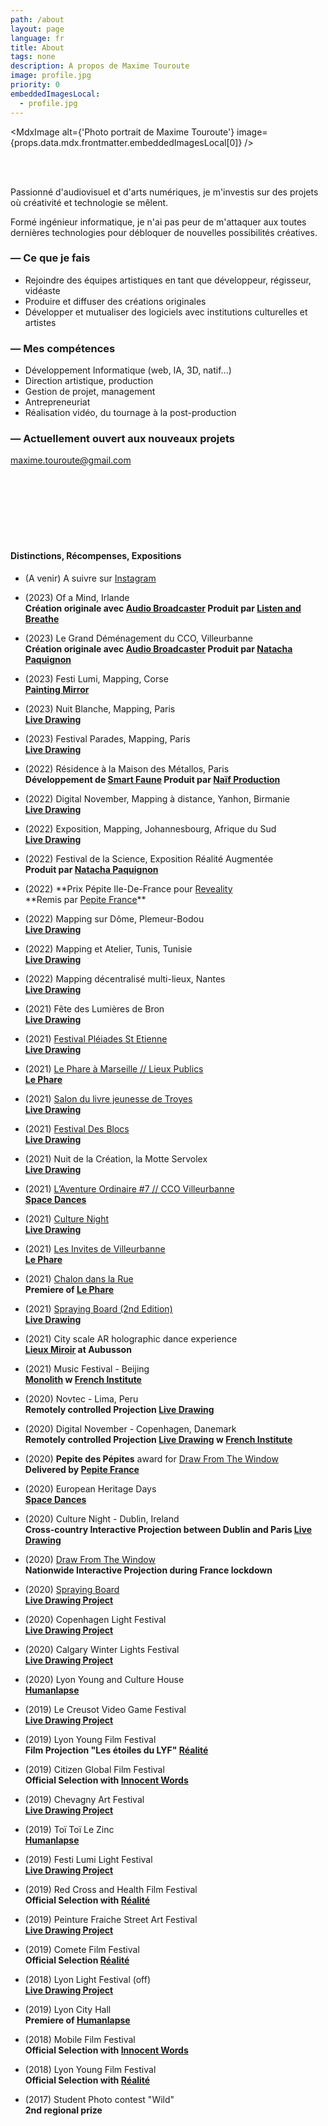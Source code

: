 ```yaml
---
path: /about
layout: page
language: fr
title: About
tags: none
description: A propos de Maxime Touroute
image: profile.jpg
priority: 0
embeddedImagesLocal:
  - profile.jpg
---
```


<MdxImage
  alt={'Photo portrait de Maxime Touroute'}
  image={props.data.mdx.frontmatter.embeddedImagesLocal[0]}
/>

<br />
<br />

Passionné d'audiovisuel et d'arts numériques, je m'investis sur des projets où créativité et technologie se mêlent.

Formé ingénieur informatique, je n'ai pas peur de m'attaquer aux toutes dernières technologies pour débloquer de nouvelles possibilités créatives.

### — Ce que je fais

- Rejoindre des équipes artistiques en tant que développeur, régisseur, vidéaste
- Produire et diffuser des créations originales
- Développer et mutualiser des logiciels avec institutions culturelles et artistes

### — Mes compétences

- Développement Informatique (web, IA, 3D, natif...)
- Direction artistique, production
- Gestion de projet, management
- Antrepreneuriat
- Réalisation vidéo, du tournage à la post-production

### — Actuellement ouvert aux nouveaux projets

[maxime.touroute@gmail.com](mailto:maxime.touroute@gmail.com)

<br />
<br />
<br />

<br />
<br />
<br />

#### Distinctions, Récompenses, Expositions

- (A venir) A suivre sur [Instagram](http://instagram.com/maximetouroute)

- (2023) Of a Mind, Irlande  
  **Création originale avec [Audio Broadcaster](/audio-broadcaster#content) Produit par [Listen and Breathe](//www.listenandbreathe.live)**

- (2023) Le Grand Déménagement du CCO, Villeurbanne  
  **Création originale avec [Audio Broadcaster](/audio-broadcaster#content) Produit par [Natacha Paquignon](//natachapaquignon.com)**

- (2023) Festi Lumi, Mapping, Corse  
  **[Painting Mirror](/painting-mirror#content)**

- (2023) Nuit Blanche, Mapping, Paris  
  **[Live Drawing](/livedrawing#content)**

- (2023) Festival Parades, Mapping, Paris  
  **[Live Drawing](/livedrawing#content)**

- (2022) Résidence à la Maison des Métallos, Paris  
  **Développement de [Smart Faune](/smart-faune#content) Produit par [Naïf Production](//naif-production.fr)**

- (2022) Digital November, Mapping à distance, Yanhon, Birmanie  
  **[Live Drawing](/livedrawing#content)**

- (2022) Exposition, Mapping, Johannesbourg, Afrique du Sud  
  **[Live Drawing](/livedrawing#content)**

- (2022) Festival de la Science, Exposition Réalité Augmentée  
  **Produit par [Natacha Paquignon](https://www.natachapaquignon.com/)**

- (2022) **Prix Pépite Ile-De-France pour [Reveality](https://www.reveality.io/)  
  **Remis par [Pepite France](https://www.pepite-france.fr/)\*\*

- (2022) Mapping sur Dôme, Plemeur-Bodou  
  **[Live Drawing](/livedrawing#content)**

- (2022) Mapping et Atelier, Tunis, Tunisie  
  **[Live Drawing](/livedrawing#content)**

- (2022) Mapping décentralisé multi-lieux, Nantes  
  **[Live Drawing](/livedrawing#content)**

- (2021) Fête des Lumières de Bron  
  **[Live Drawing](/livedrawing#content)**

- (2021) [Festival Pléiades St Etienne](https://www.saint-etienne.fr/pl%C3%A9iades-festival-des-arts-num%C3%A9riques)  
  **[Live Drawing](/livedrawing#content)**

- (2021) [Le Phare à Marseille // Lieux Publics](https://www.lieuxpublics.com/fr/agenda/residence-le-phare)  
  **[Le Phare](/le-phare#content)**

- (2021) [Salon du livre jeunesse de Troyes](https://lecture-loisirs.com/salon/)  
  **[Live Drawing](/livedrawing#content)**

- (2021) [Festival Des Blocs](https://desblocs.be/)  
  **[Live Drawing](/livedrawing#content)**

- (2021) Nuit de la Création, la Motte Servolex  
  **[Live Drawing](/livedrawing#content)**

- (2021) [L’Aventure Ordinaire #7 // CCO Villeurbanne](https://www.cco-villeurbanne.org/laventure-ordinaire-7/)  
  **[Space Dances](/spacedances#content)**

- (2021) [Culture Night](https://culturenight.ie/)  
  **[Live Drawing](/livedrawing#content)**

- (2021) [Les Invites de Villeurbanne](https://invites.villeurbanne.fr/)  
  **[Le Phare](/le-phare#content)**

- (2021) [Chalon dans la Rue](https://www.chalondanslarue.com/)  
  **Premiere of [Le Phare](/le-phare#content)**

- (2021) [Spraying Board (2nd Edition)](https://sprayingboard.thedailyboard.co/)  
  **[Live Drawing](/livedrawing#content)**

- (2021) City scale AR holographic dance experience  
  **[Lieux Miroir](/spacedances#content) at Aubusson**

- (2021) Music Festival - Beijing  
  **[Monolith](/monolith#content) w [French Institute](https://www.institutfrancais.com)**

- (2020) Novtec - Lima, Peru  
  **Remotely controlled Projection [Live Drawing](/livedrawing#content)**

- (2020) Digital November - Copenhagen, Danemark  
  **Remotely controlled Projection [Live Drawing](/livedrawing#content) w [French Institute](https://www.institutfrancais.com)**

- (2020) **Pepite des Pépites** award for [Draw From The Window](/drawfromthewindow#content)  
  **Delivered by [Pepite France](https://www.pepite-france.fr/)**

- (2020) European Heritage Days  
  **[Space Dances](/spacedances#content)**

- (2020) Culture Night - Dublin, Ireland  
  **Cross-country Interactive Projection between Dublin and Paris [Live Drawing](/livedrawing#content)**

- (2020) [Draw From The Window](/drawfromthewindow#content)  
  **Nationwide Interactive Projection during France lockdown**

- (2020) [Spraying Board](https://sprayingboard.thedailyboard.co/)  
  **[Live Drawing Project](/livedrawing#content)**

- (2020) Copenhagen Light Festival  
  **[Live Drawing Project](/livedrawing#content)**

- (2020) Calgary Winter Lights Festival  
  **[Live Drawing Project](/livedrawing#content)**

- (2020) Lyon Young and Culture House  
  **[Humanlapse](/humanlapseProject#content)**

- (2019) Le Creusot Video Game Festival  
  **[Live Drawing Project](/livedrawing#content)**

- (2019) Lyon Young Film Festival  
  **Film Projection "Les étoiles du LYF" [Réalité](/realite#content)**

- (2019) Citizen Global Film Festival  
  **Official Selection with [Innocent Words](/innocentWords#content)**

- (2019) Chevagny Art Festival  
  **[Live Drawing Project](/livedrawing#content)**

- (2019) Toï Toï Le Zinc  
  **[Humanlapse](/humanlapseProject#content)**

- (2019) Festi Lumi Light Festival  
  **[Live Drawing Project](/livedrawing#content)**

- (2019) Red Cross and Health Film Festival  
  **Official Selection with [Réalité](/realite#content)**

- (2019) Peinture Fraiche Street Art Festival  
  **[Live Drawing Project](/livedrawing#content)**

- (2019) Comete Film Festival  
  **Official Selection [Réalité](/realite#content)**

- (2018) Lyon Light Festival (off)  
  **[Live Drawing Project](/livedrawing#content)**

- (2019) Lyon City Hall  
  **Premiere of [Humanlapse](/humanlapseProject#content)**

- (2018) Mobile Film Festival  
  **Official Selection with [Innocent Words](/innocentWords#content)**

- (2018) Lyon Young Film Festival  
  **Official Selection with [Réalité](/realite#content)**

- (2017) Student Photo contest "Wild"  
  **2nd regional prize**
